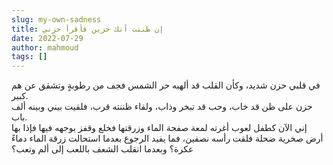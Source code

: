 ```yaml
---
slug: my-own-sadness
title: إن ظننت أنك حزين فأقرأ حزني
date: 2022-07-29
author: mahmoud
tags: []
---
```

في قلبي حزن شديد، وكأن القلب قد ألهبه حر الشمس فجف من رطوبةٍ وتشقق عن هم كبير.\
حزن على ظن قد خاب، وحب قد تبخر وذاب، ولقاء ظننته قرب، فلقيت بيني وبينه ألف باب.\
إني الآن كطفل لعوب أغرته لمعة صفحة الماء وزرقتها فخلع وقفز بوجهه فيها فإذا بها أرض صخرية ضحلة فلقت رأسه نصفين، فما يفيد الرجوع بعدما استحالت زرقة الماء دماءً عكرة؟ وبعدما انقلب الشعف باللعب إلى ألم وتعب؟